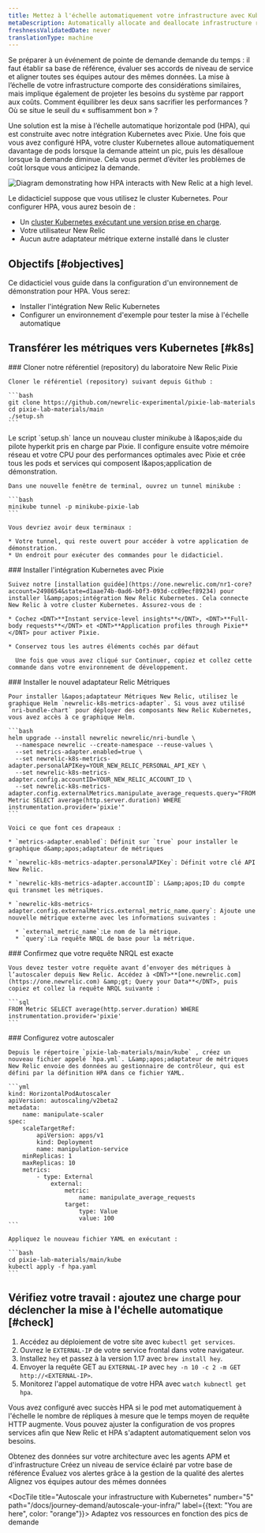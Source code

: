 ```yaml
---
title: Mettez à l'échelle automatiquement votre infrastructure avec Kubernetes
metaDescription: Automatically allocate and deallocate infrastructure resources to your pods with horizontal pod autoscaling.
freshnessValidatedDate: never
translationType: machine
---
```


Se préparer à un événement de pointe de demande demande du temps : il faut établir sa base de référence, évaluer ses accords de niveau de service et aligner toutes ses équipes autour des mêmes données. La mise à l’échelle de votre infrastructure comporte des considérations similaires, mais implique également de projeter les besoins du système par rapport aux coûts. Comment équilibrer les deux sans sacrifier les performances ? Où se situe le seuil du « suffisamment bon » ?

Une solution est la mise à l’échelle automatique horizontale pod (HPA), qui est construite avec notre intégration Kubernetes avec Pixie. Une fois que vous avez configuré HPA, votre cluster Kubernetes alloue automatiquement davantage de pods lorsque la demande atteint un pic, puis les désalloue lorsque la demande diminue. Cela vous permet d’éviter les problèmes de coût lorsque vous anticipez la demande.

<img title="Horizontal pod autoscaling" alt="Diagram demonstrating how HPA interacts with New Relic at a high level." src="/images/kubernetes_diagram_K8s-HPA.webp" />

Le didacticiel suppose que vous utilisez le cluster Kubernetes. Pour configurer HPA, vous aurez besoin de :

* Un [cluster Kubernetes exécutant une version prise en charge](/docs/kubernetes-pixie/kubernetes-integration/get-started/kubernetes-integration-compatibility-requirements).
* Votre utilisateur New Relic<InlinePopover type="licenseKey" />
* Aucun autre adaptateur métrique externe installé dans le cluster

## Objectifs [#objectives]

Ce didacticiel vous guide dans la configuration d&apos;un environnement de démonstration pour HPA. Vous serez:

* Installer l&apos;intégration New Relic Kubernetes
* Configurer un environnement d&apos;exemple pour tester la mise à l&apos;échelle automatique

## Transférer les métriques vers Kubernetes [#k8s]

<Steps>
  <Step>
    ### Cloner notre référentiel (repository) du laboratoire New Relic Pixie

    Cloner le référentiel (repository) suivant depuis Github :

    ```bash
    git clone https://github.com/newrelic-experimental/pixie-lab-materials
    ​​cd pixie-lab-materials/main
    ./setup.sh
    ```
  </Step>

  <Step>
    Le script `setup.sh` lance un nouveau cluster minikube à l&amp;apos;aide du pilote hyperkit pris en charge par Pixie. Il configure ensuite votre mémoire réseau et votre CPU pour des performances optimales avec Pixie et crée tous les pods et services qui composent l&amp;apos;application de démonstration.

    Dans une nouvelle fenêtre de terminal, ouvrez un tunnel minikube :

    ```bash
    minikube tunnel -p minikube-pixie-lab
    ```

    Vous devriez avoir deux terminaux :

    * Votre tunnel, qui reste ouvert pour accéder à votre application de démonstration.
    * Un endroit pour exécuter des commandes pour le didacticiel.
  </Step>

  <Step>
    ### Installer l&apos;intégration Kubernetes avec Pixie

    Suivez notre [installation guidée](https://one.newrelic.com/nr1-core?account=2498654&state=d1aae74b-0ad6-b0f3-093d-cc89ecf89234) pour installer l&amp;apos;intégration New Relic Kubernetes. Cela connecte New Relic à votre cluster Kubernetes. Assurez-vous de :

    * Cochez <DNT>**Instant service-level insights**</DNT>, <DNT>**Full-body requests**</DNT> et <DNT>**Application profiles through Pixie**</DNT> pour activer Pixie.

    * Conservez tous les autres éléments cochés par défaut

      Une fois que vous avez cliqué sur Continuer, copiez et collez cette commande dans votre environnement de développement.
  </Step>

  <Step>
    ### Installer le nouvel adaptateur Relic Métriques

    Pour installer l&apos;adaptateur Métriques New Relic, utilisez le graphique Helm `newrelic-k8s-metrics-adapter`. Si vous avez utilisé `nri-bundle-chart` pour déployer des composants New Relic Kubernetes, vous avez accès à ce graphique Helm.

    ```bash
    helm upgrade --install newrelic newrelic/nri-bundle \
      --namespace newrelic --create-namespace --reuse-values \
      --set metrics-adapter.enabled=true \
      --set newrelic-k8s-metrics-adapter.personalAPIKey=YOUR_NEW_RELIC_PERSONAL_API_KEY \
      --set newrelic-k8s-metrics-adapter.config.accountID=YOUR_NEW_RELIC_ACCOUNT_ID \
      --set newrelic-k8s-metrics-adapter.config.externalMetrics.manipulate_average_requests.query="FROM Metric SELECT average(http.server.duration) WHERE instrumentation.provider='pixie'"
    ```

    Voici ce que font ces drapeaux :

    * `metrics-adapter.enabled`: Définit sur `true` pour installer le graphique d&amp;apos;adaptateur de métriques

    * `newrelic-k8s-metrics-adapter.personalAPIKey`: Définit votre clé API New Relic.

    * `newrelic-k8s-metrics-adapter.accountID`: L&amp;apos;ID du compte qui transmet les métriques.

    * `newrelic-k8s-metrics-adapter.config.externalMetrics.external_metric_name.query`: Ajoute une nouvelle métrique externe avec les informations suivantes :

      * `external_metric_name`:Le nom de la métrique.
      * `query`:La requête NRQL de base pour la métrique.
  </Step>

  <Step>
    ### Confirmez que votre requête NRQL est exacte

    Vous devez tester votre requête avant d’envoyer des métriques à l’autoscaler depuis New Relic. Accédez à <DNT>**[one.newrelic.com](https://one.newrelic.com) &amp;gt; Query your Data**</DNT>, puis copiez et collez la requête NRQL suivante :

    ```sql
    FROM Metric SELECT average(http.server.duration) WHERE instrumentation.provider='pixie'
    ```
  </Step>

  <Step>
    ### Configurez votre autoscaler

    Depuis le répertoire `pixie-lab-materials/main/kube` , créez un nouveau fichier appelé `hpa.yml`. L&amp;apos;adaptateur de métriques New Relic envoie des données au gestionnaire de contrôleur, qui est défini par la définition HPA dans ce fichier YAML.

    ```yml
    kind: HorizontalPodAutoscaler
    apiVersion: autoscaling/v2beta2
    metadata:
        name: manipulate-scaler
    spec:
        scaleTargetRef:
            apiVersion: apps/v1
            kind: Deployment
            name: manipulation-service
        minReplicas: 1
        maxReplicas: 10
        metrics:
            - type: External
                external:
                    metric:
                        name: manipulate_average_requests
                    target:
                        type: Value
                        value: 100
    ```

    Appliquez le nouveau fichier YAML en exécutant :

    ```bash
    cd pixie-lab-materials/main/kube
    kubectl apply -f hpa.yaml
    ```
  </Step>
</Steps>

## Vérifiez votre travail : ajoutez une charge pour déclencher la mise à l&apos;échelle automatique [#check]

1. Accédez au déploiement de votre site avec `kubectl get services`.
2. Ouvrez le `EXTERNAL-IP` de votre service frontal dans votre navigateur.
3. Installez `hey` et passez à la version 1.17 avec `brew install hey`.
4. Envoyer la requête GET au `EXTERNAL-IP` avec `hey -n 10 -c 2 -m GET http://<EXTERNAL-IP>`.
5. Monitorez l&apos;appel automatique de votre HPA avec `watch kubnectl get hpa`.

Vous avez configuré avec succès HPA si le pod met automatiquement à l&apos;échelle le nombre de répliques à mesure que le temps moyen de requête HTTP augmente. Vous pouvez ajuster la configuration de vos propres services afin que New Relic et HPA s&apos;adaptent automatiquement selon vos besoins.

<DocTiles numbered>
  <DocTile title="Get started" path="/docs/journey-demand/get-started">
    Obtenez des données sur votre architecture avec les agents APM et d&apos;infrastructure
  </DocTile>

  <DocTile title="Create service levels for gameday" path="/docs/journey-demand/find-your-baseline/">
    Créez un niveau de service éclairé par votre base de référence
  </DocTile>
</DocTiles>

<DocTiles>
  <DocTile title="Reduce noise with quality alerts" number="3" path="/docs/journey-demand/create-quality-alerts/">
    Évaluez vos alertes grâce à la gestion de la qualité des alertes
  </DocTile>

  <DocTile title="Align your teams with workloads" number="4" path="/docs/journey-demand/organize-data-workloads/">
    Alignez vos équipes autour des mêmes données
  </DocTile>

  <DocTile title="Autoscale your infrastructure with Kubernetes" number="5" path="/docs/journey-demand/autoscale-your-infra/" label={{text: "You are here", color: "orange"}}>
    Adaptez vos ressources en fonction des pics de demande
  </DocTile>
</DocTiles>